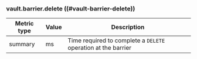 ### vault.barrier.delete ((#vault-barrier-delete))

Metric type | Value | Description
----------- | ----- | -----------
summary     | ms    | Time required to complete a `DELETE` operation at the barrier